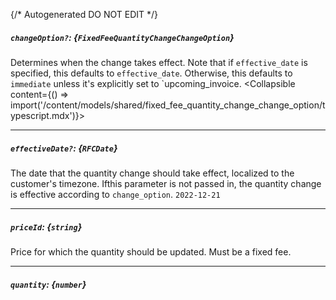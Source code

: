 {/* Autogenerated DO NOT EDIT  */}

##### `changeOption?`: *{`FixedFeeQuantityChangeChangeOption`}*
Determines when the change takes effect. Note that if `effective_date` is specified, this defaults to `effective_date`. Otherwise, this defaults to `immediate` unless it's explicitly set to `upcoming_invoice.
<Collapsible content={() => import('/content/models/shared/fixed_fee_quantity_change_change_option/typescript.mdx')}>
</Collapsible>

---
##### `effectiveDate?`: *{`RFCDate`}*
The date that the quantity change should take effect, localized to the customer's timezone. Ifthis parameter is not passed in, the quantity change is effective according to `change_option`.
`2022-12-21`

---
##### `priceId`: *{`string`}*
Price for which the quantity should be updated. Must be a fixed fee.

---
##### `quantity`: *{`number`}*

